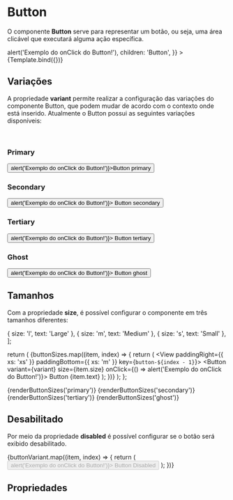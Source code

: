 
<Meta title="Design System/Atoms/Button" component={Button} />


# Button

O componente **Button** serve para representar um botão, ou seja, uma área clicável que executará alguma ação específica.

<Canvas>
  <Story
    name="Default"
    args={{
      color: 'primary',
      type: 'button',
      onClick: () => alert('Exemplo do onClick do Button!'),
      children: 'Button',
    }}
  >
    {Template.bind({})}
  </Story>
</Canvas>

## Variações

A propriedade **variant** permite realizar a configuração das variações do componente Button, que podem mudar de acordo com o contexto onde está inserido. Atualmente o Button possui as seguintes variações disponíveis:

<br />

### Primary

<Story name="Variant (Primary)">
  <Grid paddingTop={{ xs: 'xs' }} paddingBottom={{ xs: 'xs' }}>
    <Button onClick={() => alert('Exemplo do onClick do Button!')}>Button primary</Button>
  </Grid>
</Story>

### Secondary

<Story name="Variant (Secondary)">
  <Grid paddingTop={{ xs: 'xs' }} paddingBottom={{ xs: 'xs' }}>
    <Button variant="secondary" onClick={() => alert('Exemplo do onClick do Button!')}>
      Button secondary
    </Button>
  </Grid>
</Story>

### Tertiary

<Story name="Variant (Tertiary)">
  <Grid paddingTop={{ xs: 'xs' }} paddingBottom={{ xs: 'xs' }}>
    <Button variant="tertiary" onClick={() => alert('Exemplo do onClick do Button!')}>
      Button tertiary
    </Button>
  </Grid>
</Story>

### Ghost

<Story name="Variant (Ghost)">
  <Grid paddingTop={{ xs: 'xs' }} paddingBottom={{ xs: 'l' }}>
    <Button variant="ghost" onClick={() => alert('Exemplo do onClick do Button!')}>
      Button ghost
    </Button>
  </Grid>
</Story>

## Tamanhos

Com a propriedade **size**, é possível configurar o componente em três tamanhos diferentes:

  { size: 'l', text: 'Large' },
  { size: 'm', text: 'Medium' },
  { size: 's', text: 'Small' },
];

  return (
    <Grid>
      {buttonSizes.map((item, index) => {
        return (
          <View paddingRight={{ xs: 'xs' }} paddingBottom={{ xs: 'm' }} key={`button-${index - 1}`}>
            <Button variant={variant} size={item.size} onClick={() => alert('Exemplo do onClick do Button!')}>
              Button {item.text}
            </Button>
          </View>
        );
      })}
    </Grid>
  );
};

<Story name="Size">
  <Grid paddingTop={{ xs: 'xs' }} paddingBottom={{ xs: 'xs' }}>
    {renderButtonSizes('primary')}
    {renderButtonSizes('secondary')}
    {renderButtonSizes('tertiary')}
    {renderButtonSizes('ghost')}
  </Grid>
</Story>

## Desabilitado

Por meio da propriedade **disabled** é possível configurar se o botão será exibido desabilitado.


<Story name="Disabled">
  <Grid paddingTop={{ xs: 'xs' }} paddingBottom={{ xs: 'xs' }}>
    {buttonVariant.map((item, index) => {
      return (
        <View paddingRight={{ xs: 'xs' }} paddingBottom={{ xs: 'm' }} key={`button-${index - 1}`}>
          <Button variant={item} disabled={true} onClick={() => alert('Exemplo do onClick do Button!')}>
            Button Disabled
          </Button>
        </View>
      );
    })}
  </Grid>
</Story>

<br />

## Propriedades

<ArgsTable story="Default" />
